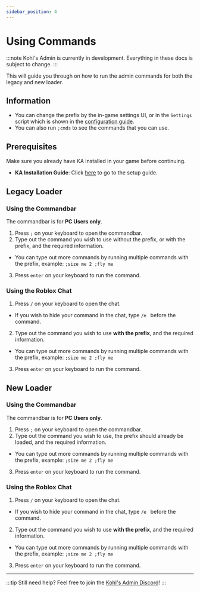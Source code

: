 ```yaml
--- 
sidebar_position: 4
---
```


# Using Commands


:::note
Kohl's Admin is currently in development. Everything in these docs is subject to change.
:::

This will guide you through on how to run the admin commands for both the legacy and new loader.

## Information
- You can change the prefix by the in-game settings UI, or in the `Settings` script which is shown in the [configuration guide](/docs/getting-started/configuration).
- You can also run `;cmds` to see the commands that you can use.

## Prerequisites

Make sure you already have KA installed in your game before continuing.

- **KA Installation Guide**: Click [here](/docs/getting-started/installation) to go to the setup guide.

## Legacy Loader

### Using the Commandbar
The commandbar is for **PC Users only**.

1. Press `;` on your keyboard to open the commandbar.
2. Type out the command you wish to use without the prefix, or with the prefix, and the required information.
- You can type out more commands by running multiple commands with the prefix, example: `;size me 2 ;fly me`
3. Press `enter` on your keyboard to run the command.

### Using the Roblox Chat

1. Press `/` on your keyboard to open the chat.
- If you wish to hide your command in the chat, type `/e ` before the command.
2. Type out the command you wish to use **with the prefix**, and the required information.
- You can type out more commands by running multiple commands with the prefix, example: `;size me 2 ;fly me`
3. Press `enter` on your keyboard to run the command.

## New Loader

### Using the Commandbar
The commandbar is for **PC Users only**.

1. Press `;` on your keyboard to open the commandbar.
2. Type out the command you wish to use, the prefix should already be loaded, and the required information.
- You can type out more commands by running multiple commands with the prefix, example: `;size me 2 ;fly me`
3. Press `enter` on your keyboard to run the command.

### Using the Roblox Chat

1. Press `/` on your keyboard to open the chat.
- If you wish to hide your command in the chat, type `/e ` before the command.
2. Type out the command you wish to use **with the prefix**, and the required information.
- You can type out more commands by running multiple commands with the prefix, example: `;size me 2 ;fly me`
3. Press `enter` on your keyboard to run the command.

--- 

:::tip
Still need help? Feel free to join the [Kohl's Admin Discord](https://discord.gg/kohl)!
:::
